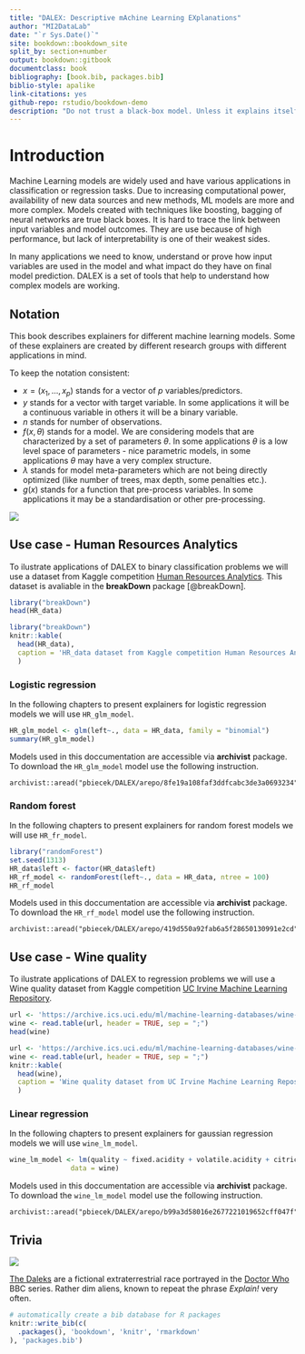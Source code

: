 ```yaml
--- 
title: "DALEX: Descriptive mAchine Learning EXplanations"
author: "MI2DataLab"
date: "`r Sys.Date()`"
site: bookdown::bookdown_site
split_by: section+number
output: bookdown::gitbook
documentclass: book
bibliography: [book.bib, packages.bib]
biblio-style: apalike
link-citations: yes
github-repo: rstudio/bookdown-demo
description: "Do not trust a black-box model. Unless it explains itself."
--- 
```


# Introduction

Machine Learning models are widely used and have various applications in classification or regression tasks. Due to increasing computational power, availability of new data sources and new methods, ML models are more and more complex. Models created with techniques like boosting, bagging of neural networks are true black boxes. It is hard to trace the link between input variables and model outcomes. They are use because of high performance, but lack of interpretability is one of their weakest sides.

In many applications we need to know, understand or prove how input variables are used in the model and what impact do they have on final model prediction.
DALEX is a set of tools that help to understand how complex models are working.

## Notation

This book describes explainers for different machine learning models. Some of these explainers are created by different research groups with different applications in mind.

To keep the notation consistent:

- $x = (x_1, ..., x_p)$ stands for a vector of $p$ variables/predictors. 
- $y$ stands for a vector with target variable. In some applications it will be a continuous variable in others it will be a binary variable.
- $n$ stands for number of observations.
- $f(x, \theta)$ stands for a model. We are considering models that are characterized by a set of parameters $\theta$. In some applications $\theta$ is a low level space of parameters - nice parametric models, in some applications $\theta$ may have a very complex structure.
- $\lambda$ stands for model meta-parameters which are not being directly optimized (like number of trees, max depth, some penalties etc.).
- $g(x)$ stands for a function that pre-process variables. In some applications it may be a standardisation or other pre-processing. 


![](images/model01.jpg)


## Use case - Human Resources Analytics

To ilustrate applications of DALEX to binary classification problems we will use a dataset from Kaggle competition [Human Resources Analytics]( https://www.kaggle.com/ludobenistant/hr-analytics/data). This dataset is avaliable in the **breakDown** package [@breakDown].

```r
library("breakDown")
head(HR_data)
```

```r
library("breakDown")
knitr::kable(
  head(HR_data),
  caption = 'HR_data dataset from Kaggle competition Human Resources Analytics'
  )
```

### Logistic regression

In the following chapters to present explainers for logistic regression models we will use `HR_glm_model`.

```r
HR_glm_model <- glm(left~., data = HR_data, family = "binomial")
summary(HR_glm_model)
```

Models used in this doccumentation are accessible via **archivist** package. To download the `HR_glm_model` model use the following instruction. 
```
archivist::aread("pbiecek/DALEX/arepo/8fe19a108faf3ddfcabc3de3a0693234")
```

### Random forest

In the following chapters to present explainers for random forest models we will use `HR_fr_model`.

```r
library("randomForest")
set.seed(1313)
HR_data$left <- factor(HR_data$left)
HR_rf_model <- randomForest(left~., data = HR_data, ntree = 100)
HR_rf_model
```

Models used in this doccumentation are accessible via **archivist** package. To download the `HR_rf_model` model use the following instruction. 
```
archivist::aread("pbiecek/DALEX/arepo/419d550a92fab6a5f28650130991e2cd")
```


## Use case - Wine quality

To ilustrate applications of DALEX to regression problems we will use a Wine quality dataset from Kaggle competition [UC Irvine Machine Learning Repository](http://mlr.cs.umass.edu/ml/). 

```r
url <- 'https://archive.ics.uci.edu/ml/machine-learning-databases/wine-quality/winequality-white.csv'
wine <- read.table(url, header = TRUE, sep = ";")
head(wine)
```

```r
url <- 'https://archive.ics.uci.edu/ml/machine-learning-databases/wine-quality/winequality-white.csv'
wine <- read.table(url, header = TRUE, sep = ";")
knitr::kable(
  head(wine),
  caption = 'Wine quality dataset from UC Irvine Machine Learning Repository'
  )
```

### Linear regression

In the following chapters to present explainers for gaussian regression models we will use `wine_lm_model`.

```r
wine_lm_model <- lm(quality ~ fixed.acidity + volatile.acidity + citric.acid + residual.sugar + chlorides + free.sulfur.dioxide + total.sulfur.dioxide + density + pH + sulphates + alcohol,
               data = wine)
```

Models used in this doccumentation are accessible via **archivist** package. To download the `wine_lm_model` model use the following instruction. 
```
archivist::aread("pbiecek/DALEX/arepo/b99a3d58016e2677221019652cff047f")
```

## Trivia

![](images/dalex01small.jpg)

[The Daleks](https://en.wikipedia.org/wiki/Dalek) are a fictional extraterrestrial race portrayed in the [Doctor Who](https://en.wikipedia.org/wiki/Doctor_Who) BBC series. Rather dim aliens, known to repeat the phrase *Explain!* very often.

```r
# automatically create a bib database for R packages
knitr::write_bib(c(
  .packages(), 'bookdown', 'knitr', 'rmarkdown'
), 'packages.bib')
```



